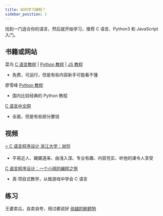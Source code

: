 ```yaml
---
title: 如何学习编程？
sidebar_position: 3
---
```


找到一门适合你的语言，然后就开始学习，推荐 C 语言、Python3 和 JavaScript 入门。

## 书籍或网站

菜鸟 [C 语言教程](https://www.runoob.com/cprogramming/c-tutorial.html) | [Python 教程](https://www.runoob.com/python3/python3-tutorial.html) | [JS 教程](https://www.runoob.com/js/js-tutorial.html)

- 免费，可运行，但是有些内容新手可能看不懂

廖雪峰 [Python 教程](https://www.liaoxuefeng.com/wiki/1016959663602400)

- 国内比较经典的 Python 教程

[C 语言中文网](http://c.biancheng.net/c/)

- 全面，但是有些部分要钱

## 视频

[⭐️ C 语言程序设计 浙江大学：翁恺](https://www.bilibili.com/video/BV1Ls411w7rx/)

- 平易近人、娓娓道来、由浅入深、专业有趣、内容充实、听他的课令人享受

[C 语言程序设计：一个小球的编程之旅](https://space.bilibili.com/652060948/channel/collectiondetail?sid=652632)

- 真·项目式教学，从做游戏中学会 C 语言

## 练习

王婆卖瓜，自卖自夸，用过都说好 [徐越的刷题狗](https://oj.hyyz.izhai.net/)